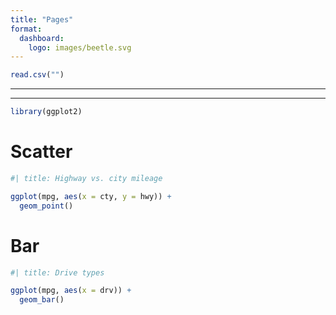 ```yaml
---
title: "Pages"
format: 
  dashboard:
    logo: images/beetle.svg
---
```


```r
read.csv("")
```

------------------------------------------------------------------------

------------------------------------------------------------------------

```r
library(ggplot2)
```

# Scatter

```r
#| title: Highway vs. city mileage

ggplot(mpg, aes(x = cty, y = hwy)) +
  geom_point()
```

# Bar

```r
#| title: Drive types

ggplot(mpg, aes(x = drv)) +
  geom_bar()
```

```r

```
